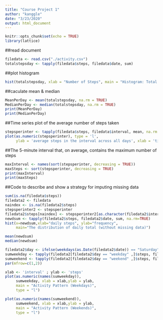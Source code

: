 ---
title: "Course Project 1"
author: "kanggle"
date: "3/23/2020"
output: html_document
---
```{r setup, include=FALSE}
knitr::opts_chunk$set(echo = TRUE)
library(lattice)
```
##read document
```{r}
filedata <- read.csv("./activity.csv")
totalstepsday <- tapply(filedata$steps, filedata$date, sum)
```
##plot histogram
```{r, echo=FALSE}
hist(totalstepsday, xlab = "Number of Steps", main = "Histogram: Total Steps per Day")
```
##caculate mean & median
```{r}
MeanPerDay <- mean(totalstepsday, na.rm = TRUE)
MedianPerDay <- median(totalstepsday, na.rm = TRUE)
print(MeanPerDay)
print(MedianPerDay)
```
##Time series plot of the average number of steps taken
```{r}
stepsperinter <- tapply(filedata$steps, filedata$interval, mean, na.rm = TRUE)
plot(as.numeric(stepsperinter), type = 'l', 
     ylab = 'average steps in the interval across all days', xlab = 'times')

```
##The 5-minute interval that, on average, contains the maximum number of steps
```{r}
maxInterval <- names(sort(stepsperinter, decreasing = TRUE))
maxSteps <- sort(stepsperinter, decreasing = TRUE)
print(maxInterval)
print(maxSteps)
```
##Code to describe and show a strategy for imputing missing data
```{r}
sum(is.na(filedata$steps))
filedata2 <- filedata
naindex <- is.na(filedata2$steps)
stepsperinter2 <- stepsperinter
filedata2$steps[naindex] <- stepsperinter2[as.character(filedata2$interval[naindex])]
newdsum <- tapply(filedata2$steps, filedata2$date, sum, na.rm=TRUE)
hist(x=newdsum,xlab="daily steps", ylab="frequency",
     main="The distribution of daily total (without missing data)")
```
```{r}
mean(newdsum)
median(newdsum)
```
```{r}
filedata2$day <- ifelse(weekdays(as.Date(filedata2$date)) == "Saturday" | weekdays(as.Date(filedata2$date)) == "Sunday", "weekend", "weekday")
sumweekday <- tapply(filedata2[filedata2$day == "weekday" ,]$steps, filedata2[filedata2$day == "weekday" ,]$interval, mean, na.rm = TRUE)
sumweekend <- tapply(filedata2[filedata2$day == "weekend" ,]$steps, filedata2[filedata2$day == "weekend" ,]$interval, mean, na.rm = TRUE)
par(mfrow=c(1,2))

xlab <- 'interval' ; ylab <- 'steps'
plot(as.numeric(names(sumweekday)), 
     sumweekday, xlab = xlab,ylab = ylab,
     main = "Activity Pattern (Weekdays)", 
     type = "l")

plot(as.numeric(names(sumweekend)), 
     sumweekend, xlab = xlab,ylab = ylab,
     main = "Activity Pattern (Weekends)", 
     type = "l")
```
